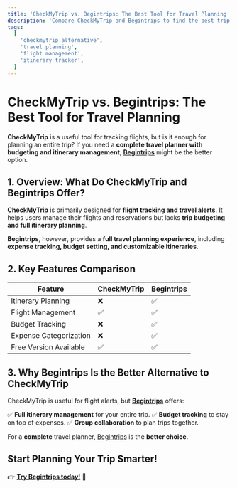 ```yaml
---
title: 'CheckMyTrip vs. Begintrips: The Best Tool for Travel Planning'
description: 'Compare CheckMyTrip and Begintrips to find the best trip planner. Discover why budgeting, itinerary planning, and expense tracking make Begintrips a better alternative.'
tags:
  [
    'checkmytrip alternative',
    'travel planning',
    'flight management',
    'itinerary tracker',
  ]
---
```



# **CheckMyTrip vs. Begintrips: The Best Tool for Travel Planning**

**CheckMyTrip** is a useful tool for tracking flights, but is it enough for planning an entire trip? If you need a **complete travel planner with budgeting and itinerary management**, **[Begintrips](https://www.begintrips.com)** might be the better option.

## **1. Overview: What Do CheckMyTrip and Begintrips Offer?**

**CheckMyTrip** is primarily designed for **flight tracking and travel alerts**. It helps users manage their flights and reservations but lacks **trip budgeting and full itinerary planning**.

**Begintrips**, however, provides a **full travel planning experience**, including **expense tracking, budget setting, and customizable itineraries**.

## **2. Key Features Comparison**

| Feature                | **CheckMyTrip** | **Begintrips** |
| ---------------------- | --------------- | -------------- |
| Itinerary Planning     | ❌              | ✅             |
| Flight Management      | ✅              | ✅             |
| Budget Tracking        | ❌              | ✅             |
| Expense Categorization | ❌              | ✅             |
| Free Version Available | ✅              | ✅             |

## **3. Why Begintrips Is the Better Alternative to CheckMyTrip**

CheckMyTrip is useful for flight alerts, but **[Begintrips](https://www.begintrips.com)** offers:

✅ **Full itinerary management** for your entire trip.
✅ **Budget tracking** to stay on top of expenses.
✅ **Group collaboration** to plan trips together.

For a **complete** travel planner, [Begintrips](https://www.begintrips.com) is the **better choice**.

## **Start Planning Your Trip Smarter!**

👉 **[Try Begintrips today!](https://www.begintrips.com)** 🚀

